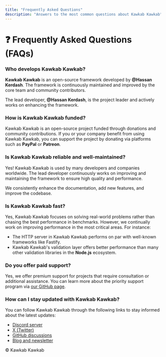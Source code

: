 ```yaml
---
title: "Frequently Asked Questions"
description: "Answers to the most common questions about Kawkab Kawkab"
---
```


# ❓ **Frequently Asked Questions (FAQs)**

### Who develops Kawkab Kawkab?
**Kawkab Kawkab** is an open-source framework developed by **@Hassan Kerdash**. The framework is continuously maintained and improved by the core team and community contributors.

The lead developer, **@Hassan Kerdash**, is the project leader and actively works on enhancing the framework.

### How is Kawkab Kawkab funded?
Kawkab Kawkab is an open-source project funded through donations and community contributions. If you or your company benefit from using Kawkab Kawkab, you can support the project by donating via platforms such as **PayPal** or **Patreon**.

### Is Kawkab Kawkab reliable and well-maintained?
Yes! Kawkab Kawkab is used by many developers and companies worldwide. The lead developer continuously works on improving and maintaining the framework to ensure high quality and performance.

We consistently enhance the documentation, add new features, and improve the codebase.

### Is Kawkab Kawkab fast?
Yes, Kawkab Kawkab focuses on solving real-world problems rather than chasing the best performance in benchmarks. However, we continually work on improving performance in the most critical areas. For instance:

- The HTTP server in Kawkab Kawkab performs on par with well-known frameworks like Fastify.
- Kawkab Kawkab's validation layer offers better performance than many other validation libraries in the **Node.js** ecosystem.

### Do you offer paid support?
Yes, we offer premium support for projects that require consultation or additional assistance. You can learn more about the priority support program via [our GitHub page](https://github.com/HassanKerdash/kawkab).

### How can I stay updated with Kawkab Kawkab?
You can follow Kawkab Kawkab through the following links to stay informed about the latest updates:

- [Discord server](https://discord.gg)
- [X (Twitter)](https://twitter.com)
- [GitHub discussions](https://github.com/HassanKerdash/kawkab/discussions)
- [Blog and newsletter](https://blog.kawkab.io)

© Kawkab Kawkab